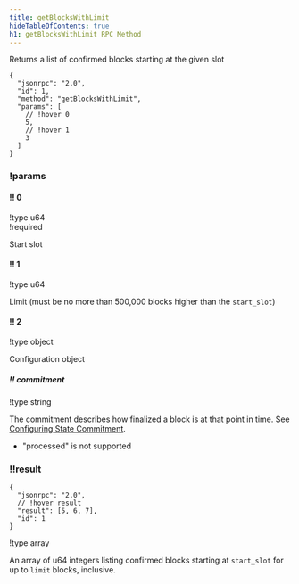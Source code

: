 ```yaml
---
title: getBlocksWithLimit
hideTableOfContents: true
h1: getBlocksWithLimit RPC Method
---
```


Returns a list of confirmed blocks starting at the given slot

<HTTPMethod>

```jsonc !!request
{
  "jsonrpc": "2.0",
  "id": 1,
  "method": "getBlocksWithLimit",
  "params": [
    // !hover 0
    5,
    // !hover 1
    3
  ]
}
```

### !params

#### !! 0

!type u64  
!required

Start slot

#### !! 1

!type u64

Limit (must be no more than 500,000 blocks higher than the `start_slot`)

#### !! 2

!type object

Configuration object

##### !! commitment

!type string

The commitment describes how finalized a block is at that point in time. See
[Configuring State Commitment](/docs/rpc#configuring-state-commitment).

- "processed" is not supported

### !!result

```jsonc !response
{
  "jsonrpc": "2.0",
  // !hover result
  "result": [5, 6, 7],
  "id": 1
}
```

!type array

An array of u64 integers listing confirmed blocks starting at `start_slot` for
up to `limit` blocks, inclusive.

</HTTPMethod>
